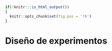 ```r
if(!knitr:::is_html_output())
{
  knitr::opts_chunk$set(fig.pos = '!h')
}
```

# Diseño de experimentos {#doe}

